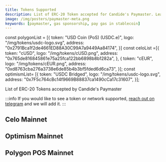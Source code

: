 ```yaml
---
title: Tokens Supported
description: List of ERC-20 Token accepted for Candide's Paymaster. Learn about sponsoring gas, and how to enable gas payments in stablecoins
image: /img/posters/paymaster-meta.png
keywords: [paymaster, gas sponsorship, pay gas in stablecoin]
---
```


const polygonList = [{
    token: "USD Coin (PoS) (USDC.e)",
    logo: "/img/tokens/usdc-logo.svg",
    address: "0x2791Bca1f2de4661ED88A30C99A7a9449Aa84174",
}]
const celoList =[{
    token: "cUSD",
    logo: "/img/tokens/cUSD.png",
    address: "0x765de816845861e75a25fca122bb6898b8b1282a",
},
{
    token: "cEUR",
    logo: "/img/tokens/cEUR.png",
    address: "0xd8763cba276a3738e6de85b4b3bf5fded6d6ca73",
}];
const optimismList= [{
    token: "USDC Bridged",
    logo: "/img/tokens/usdc-logo.svg",
    address: "0x7F5c764cBc14f9669B88837ca1490cCa17c31607",
}];

List of ERC-20 Tokens accepted by Candide's Paymaster

:::info
If you would like to see a token or network supported, [reach out on telegram](https://t.me/heymarcopolo) and we will add it.
:::

## Celo Mainnet
<PaymasterSupportedToken items={celoList} />

## Optimism Mainnet
<PaymasterSupportedToken items={optimismList} />

## Polygon POS Mainnet
<PaymasterSupportedToken items={polygonList} />
